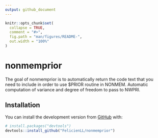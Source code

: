 ```yaml
---
output: github_document
---
```


<!-- README.md is generated from README.Rmd. Please edit that file -->

```r
knitr::opts_chunk$set(
  collapse = TRUE,
  comment = "#>",
  fig.path = "man/figures/README-",
  out.width = "100%"
)
```

# nonmemprior

<!-- badges: start -->
<!-- badges: end -->

The goal of nonmemprior is to automatically return the code text that you need to include in order to use $PRIOR routine in NONMEM. Automatic computation of variance and degree of freedom to pass to NWPRI. 

## Installation

You can install the development version from [GitHub](https://github.com/) with:

``` r
# install.packages("devtools")
devtools::install_github("FelicienLL/nonmemprior")
```
